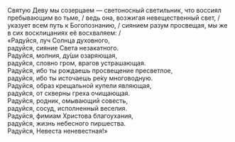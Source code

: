 Святую Деву мы созерцаем — светоносный светильник, что воссиял пребывающим во тьме, / ведь она, возжигая невещественный свет, / указует всем путь к Богопознанию, / сиянием разум просвещая, мы же в сих восклицаниях её восхваляем: /  
«Радуйся, луч Солнца духовного,  
радуйся, сияние Света незакатного.  
Радуйся, молния, ду́ши озаряющая,  
радуйся, словно гром, врагов устрашающая.  
Радуйся, ибо ты рождаешь просвещение пресветлое,  
радуйся, ибо ты источаешь ре́ку многоводную.  
Радуйся, образ крещальной купели являющая,  
радуйся, от скверны греха очищающая.  
Радуйся, родник, омывающий совесть,  
радуйся, сосуд, исполненный веселия.  
Радуйся, фимиам Христова благоухания,  
радуйся, жизнь небесного пиршества.  
Радуйся, Невеста неневестная!»
